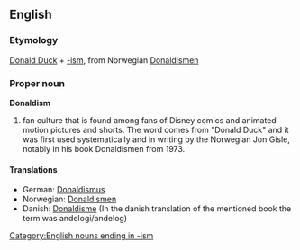 {{wikipedia}}
==English==
===Etymology===
[[Donald Duck]] + [[-ism]], from Norwegian [[Donaldismen]]
===Proper noun===
'''Donaldism'''
# fan culture that is found among fans of Disney comics and animated motion pictures and shorts. The word comes from "Donald Duck" and it was first used systematically and in writing by the Norwegian Jon Gisle, notably in his book Donaldismen from 1973.
[[Category:English nouns ending in -ism]]
====Translations====
*German: [[Donaldismus]] {{m}}
*Norwegian: [[Donaldismen]]
*Danish: [[Donaldisme]] (In the danish translation of the mentioned book the term was andelogi/andelog)
